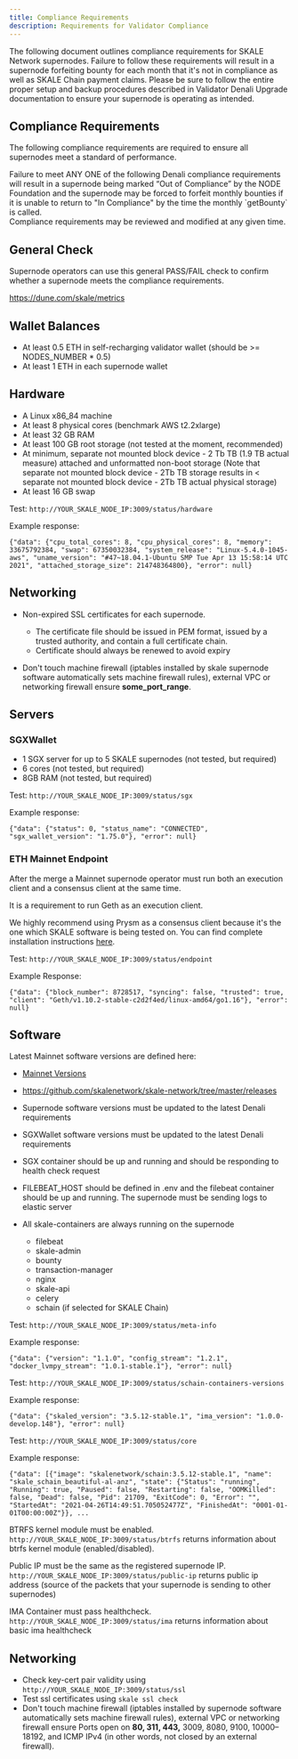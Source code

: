```yaml
---
title: Compliance Requirements
description: Requirements for Validator Compliance
---
```



The following document outlines compliance requirements for SKALE Network supernodes.
Failure to follow these requirements will result in a supernode forfeiting bounty for each month
that it's not in compliance as well as SKALE Chain payment claims. Please be sure to follow
the entire proper setup and backup procedures described in Validator Denali Upgrade documentation
to ensure your supernode is operating as intended.

## Compliance Requirements

The following compliance requirements are required to ensure all supernodes meet a standard of performance.

<Aside type="caution">
Failure to meet ANY ONE of the following Denali compliance requirements will result in a supernode being
marked “Out of Compliance” by the NODE Foundation and the supernode may be forced to forfeit monthly bounties
if it is unable to return to "In Compliance" by the time the monthly `getBounty` is called.
</Aside>

<Aside type="note">
Compliance requirements may be reviewed and modified at any given time.
</Aside>

## General Check

Supernode operators can use this general PASS/FAIL check to confirm whether a supernode meets the compliance requirements.

https://dune.com/skale/metrics

## Wallet Balances

- At least 0.5 ETH in self-recharging validator wallet (should be >= NODES_NUMBER * 0.5)
- At least 1 ETH in each supernode wallet

## Hardware

- A Linux x86_84 machine
- At least 8 physical cores (benchmark AWS t2.2xlarge)
- At least 32 GB RAM
- At least 100 GB root storage (not tested at the moment, recommended)
- At minimum, separate not mounted block device - 2 Tb TB (1.9 TB actual measure) attached and unformatted non-boot storage (Note that separate not mounted block device - 2Tb TB storage results in < separate not mounted block device - 2Tb TB actual physical storage)
- At least 16 GB swap

Test: `http://YOUR_SKALE_NODE_IP:3009/status/hardware`

Example response: 

```shell
{"data": {"cpu_total_cores": 8, "cpu_physical_cores": 8, "memory": 33675792384, "swap": 67350032384, "system_release": "Linux-5.4.0-1045-aws", "uname_version": "#47~18.04.1-Ubuntu SMP Tue Apr 13 15:58:14 UTC 2021", "attached_storage_size": 214748364800}, "error": null}
```

## Networking

- Non-expired SSL certificates for each supernode.
    - The certificate file should be issued in PEM format, issued by a trusted authority, and contain a full certificate chain.
    - Certificate should always be renewed to avoid expiry

- Don't touch machine firewall (iptables installed by skale supernode software automatically sets machine firewall rules), external
VPC or networking firewall ensure __some_port_range__.

## Servers

### SGXWallet

- 1 SGX server for up to 5 SKALE supernodes (not tested, but required)
- 6 cores (not tested, but required)
- 8GB RAM (not tested, but required)

Test: `http://YOUR_SKALE_NODE_IP:3009/status/sgx`

Example response:
```shell
{"data": {"status": 0, "status_name": "CONNECTED", "sgx_wallet_version": "1.75.0"}, "error": null}
```

### ETH Mainnet Endpoint

After the merge a Mainnet supernode operator must run both an execution client and a consensus client at the same time. 

<Aside type="note">
It is a requirement to run Geth as an execution client. 
</Aside>

We highly recommend using Prysm as a consensus client because it's the one which SKALE software is being tested on.
You can find complete installation instructions [here](https://docs.prylabs.network/docs/install/install-with-script). 

Test: `http://YOUR_SKALE_NODE_IP:3009/status/endpoint`

Example Response:

```shell
{"data": {"block_number": 8728517, "syncing": false, "trusted": true, "client": "Geth/v1.10.2-stable-c2d2f4ed/linux-amd64/go1.16"}, "error": null}
```

## Software

Latest Mainnet software versions are defined here: 
- [Mainnet Versions](#mainnetversions)
- https://github.com/skalenetwork/skale-network/tree/master/releases

- Supernode software versions must be updated to the latest Denali requirements
- SGXWallet software versions must be updated to the latest Denali requirements
- SGX container should be up and running and should be responding to health check request
- FILEBEAT_HOST should be defined in .env and the filebeat container should be up and running. The supernode must be sending logs to elastic server
- All skale-containers are always running on the supernode
    - filebeat
    - skale-admin
    - bounty
    - transaction-manager
    - nginx
    - skale-api
    - celery
    - schain (if selected for SKALE Chain)

Test: `http://YOUR_SKALE_NODE_IP:3009/status/meta-info`

Example response:
```shell
{"data": {"version": "1.1.0", "config_stream": "1.2.1", "docker_lvmpy_stream": "1.0.1-stable.1"}, "error": null}
```

Test: `http://YOUR_SKALE_NODE_IP:3009/status/schain-containers-versions`

Example response:
```shell
{"data": {"skaled_version": "3.5.12-stable.1", "ima_version": "1.0.0-develop.148"}, "error": null}
```

Test: `http://YOUR_SKALE_NODE_IP:3009/status/core`

Example response:
```shell
{"data": [{"image": "skalenetwork/schain:3.5.12-stable.1", "name": "skale_schain_beautiful-al-anz", "state": {"Status": "running", "Running": true, "Paused": false, "Restarting": false, "OOMKilled": false, "Dead": false, "Pid": 21709, "ExitCode": 0, "Error": "", "StartedAt": "2021-04-26T14:49:51.705052477Z", "FinishedAt": "0001-01-01T00:00:00Z"}}, ...
```

BTRFS kernel module must be enabled.  `http://YOUR_SKALE_NODE_IP:3009/status/btrfs` returns information about btrfs kernel module (enabled/disabled).

Public IP must be the same as the registered supernode IP. `http://YOUR_SKALE_NODE_IP:3009/status/public-ip` returns public ip address (source of the packets that your supernode is sending to other supernodes)

IMA Container must pass healthcheck. `http://YOUR_SKALE_NODE_IP:3009/status/ima` returns information about basic ima healthcheck

## Networking

- Check key-cert pair validity using `http://YOUR_SKALE_NODE_IP:3009/status/ssl`
- Test ssl certificates using `skale ssl check`
- Don't touch machine firewall (iptables installed by supernode software automatically sets machine firewall rules), external VPC or networking firewall ensure Ports open on **80, 311, 443,** 3009, 8080, 9100, 10000–18192, and ICMP IPv4  (in other words, not closed by an external firewall).
